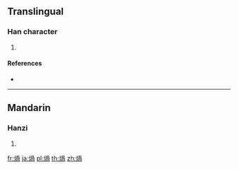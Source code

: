 {{character info/new}}
==Translingual==

===Han character===
{{Han char|rn=86|rad=火|as=09|sn=13|four=|canj=FBBR}}

# {{defn|Han|sort=火09}}

====References====
* {{Han ref|kx=0678.161|dkj=19251|hdz=32218.020|uh=7171|ud=29041}}

----

==Mandarin==

===Hanzi===
{{cmn-hanzi|pin=[[guā]] ([[gua1]])|wg=kua<sup>1</sup>}}

# {{defn|lang=cmn|sort=火09}}

[[fr:煱]]
[[ja:煱]]
[[pl:煱]]
[[th:煱]]
[[zh:煱]]